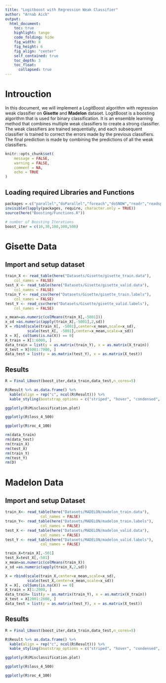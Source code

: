 ```yaml
---
title: "Logitboost with Regression Weak Classifier"
author: "Arnab Aich"
output: 
  html_document:
    toc: true
    highlight: tango
    code_folding: hide
    fig_width: 8
    fig_height: 6
    fig_align: "center"
    self_contained: true
    toc_depth: 3
    toc_float:
      collapsed: true
---
```


<link rel="stylesheet" type="text/css" href="../styles.css">

# Introuction
In this document, we will implement a LogitBoost algorithm with regression weak classifier on **Gisette** and **Madelon** dataset. LogitBoost is a boosting algorithm that is used for binary classification. It is an ensemble learning method that combines multiple weak classifiers to create a strong classifier. The weak classifiers are trained sequentially, and each subsequent classifier is trained to correct the errors made by the previous classifiers. The final prediction is made by combining the predictions of all the weak classifiers.


```r
knitr::opts_chunk$set(
	message = FALSE,
	warning = FALSE,
	comment = NA,
	echo = TRUE
)
```

## Loading required Libraries and Functions
```r
packages = c("parallel","doParallel","foreach","doSNOW","readr","readsparse","dplyr","pROC","tidyverse","pROC","mboost","ggplot2","gridExtra","plotly","kableExtra","here","rpart","caTools")
invisible(lapply(packages, require, character.only = TRUE))
source(here("Boosting/Functions.R"))

# number of Boosting Iterations
boost_iter = c(10,30,100,300,500)

```


# Gisette Data
  
##  Import and setup dataset
```r
train_X <- read_table(here("Datasets/Gisette/gisette_train.data"),
    col_names = FALSE)
test_X <- read_table(here("Datasets/Gisette/gisette_valid.data"),
    col_names = FALSE)
train_Y <- read_csv(here("Datasets/Gisette/gisette_train.labels"),
    col_names = FALSE)
test_Y <- read_csv(here("Datasets/Gisette/gisette_valid.labels"),
    col_names = FALSE)

x_mean=as.numeric(colMeans(train_X[,-5001]))
x_sd =as.numeric(apply(train_X[,-5001],2,sd))
X = rbind(scale(train_X[, -5001],center=x_mean,scale=x_sd),
          scale(test_X[, -5001],center=x_mean,scale=x_sd))
X = X[, colSums(is.na(X)) == 0]
X_train = X[1:6000, ]
data_train = list(y = as.matrix(train_Y), x = as.matrix(X_train))
X_test = X[6001:7000, ]
data_test = list(y = as.matrix(test_Y), x = as.matrix(X_test))
```

## Results
```r
R = Final_LBoost(boost_iter,data_train,data_test,n_cores=5)

R$Result %>% as.data.frame() %>%
  kable(align = rep("c", ncol(R$Result))) %>%
  kable_styling(bootstrap_options = c("striped", "hover", "condensed", "responsive"), full_width = F, position = "center")

ggplotly(R$Misclassification.plot)

ggplotly(R$loss_4_500)

ggplotly(R$roc_4_100)
```

```r
rm(data_train)
rm(data_test)
rm(train_X)
rm(test_X)
rm(train_Y)
rm(test_Y)
rm(D)
```


# Madelon Data
 
## Import and setup Dataset
```r
train_X<- read_table(here("Datasets/MADELON/madelon_train.data"),
                col_names = FALSE)
train_Y<- read_table(here("Datasets/MADELON/madelon_train.labels"),
                col_names = FALSE)
test_X <- read_table(here("Datasets/MADELON/madelon_valid.data"), 
                col_names = FALSE)
test_Y <- read_table(here("Datasets/MADELON/madelon_valid.labels"), 
                col_names = FALSE)

train_X=train_X[,-501]
test_X=test_X[,-501]
x_mean=as.numeric(colMeans(train_X))
x_sd =as.numeric(apply(train_X,2,sd))

X = rbind(scale(train_X,center=x_mean,scale=x_sd),
          scale(test_X,center=x_mean,scale=x_sd))
X = X[, colSums(is.na(X)) == 0]
X_train = X[1:2000, ]
data_train= list(y = as.matrix(train_Y), x = as.matrix(X_train))
X_test = X[2001:2600, ]
data_test = list(y = as.matrix(test_Y), x = as.matrix(X_test))
```


## Results
```r
R = Final_LBoost(boost_iter,data_train,data_test,n_cores=5)

R$Result %>% as.data.frame() %>%
  kable(align = rep("c", ncol(R$Result))) %>%
  kable_styling(bootstrap_options = c("striped", "hover", "condensed", "responsive"), full_width = F, position = "center")

ggplotly(R$Misclassification.plot)

ggplotly(R$loss_4_500)

ggplotly(R$roc_4_100)

```


